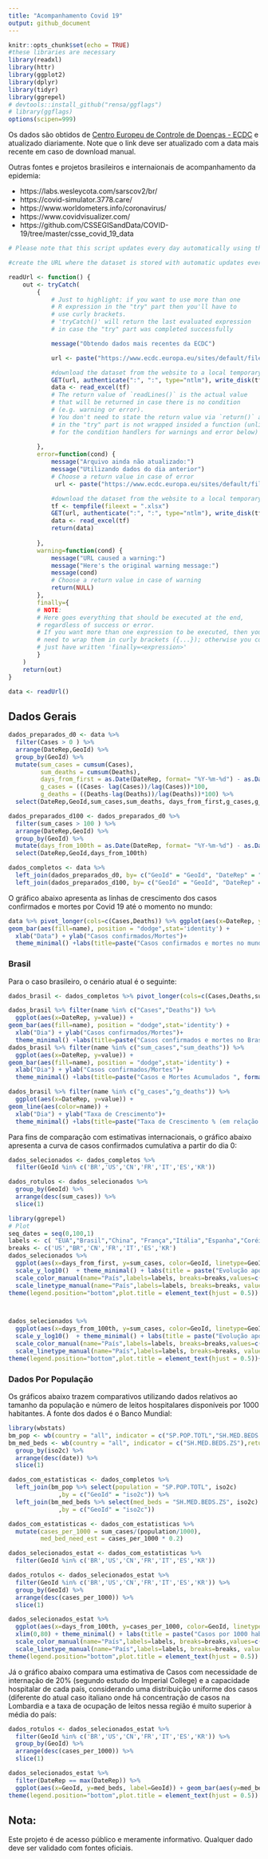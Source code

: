 ```yaml
---
title: "Acompanhamento Covid 19"
output: github_document
---
```


```r
knitr::opts_chunk$set(echo = TRUE)
#these libraries are necessary
library(readxl)
library(httr)
library(ggplot2)
library(dplyr)
library(tidyr)
library(ggrepel)
# devtools::install_github("rensa/ggflags")
# library(ggflags)
options(scipen=999)
```

Os dados são obtidos de [Centro Europeu de Controle de Doenças - ECDC](https://www.ecdc.europa.eu/sites/default/files/documents/COVID-19-geographic-disbtribution-worldwide-2020-03-22.xlsx) e atualizado diariamente. Note que o link deve ser atualizado com a data mais recente em caso de download manual.

Outras fontes e projetos brasileiros e internaionais de acompanhamento da epidemia:

* https://labs.wesleycota.com/sarscov2/br/
* https://covid-simulator.3778.care/
* https://www.worldometers.info/coronavirus/
* https://www.covidvisualizer.com/
* https://github.com/CSSEGISandData/COVID-19/tree/master/csse_covid_19_data

```r
# Please note that this script updates every day automatically using the time of your computer. Hence, it might show an error message if you try to download the file before we have updated it.

#create the URL where the dataset is stored with automatic updates every day

readUrl <- function() {
    out <- tryCatch(
        {
            # Just to highlight: if you want to use more than one 
            # R expression in the "try" part then you'll have to 
            # use curly brackets.
            # 'tryCatch()' will return the last evaluated expression 
            # in case the "try" part was completed successfully

            message("Obtendo dados mais recentes da ECDC")

            url <- paste("https://www.ecdc.europa.eu/sites/default/files/documents/COVID-19-geographic-disbtribution-worldwide-",format(Sys.Date()), ".xlsx", sep = "")

            #download the dataset from the website to a local temporary file
            GET(url, authenticate(":", ":", type="ntlm"), write_disk(tf <- tempfile(fileext = ".xlsx")))
            data <- read_excel(tf)
            # The return value of `readLines()` is the actual value 
            # that will be returned in case there is no condition 
            # (e.g. warning or error). 
            # You don't need to state the return value via `return()` as code 
            # in the "try" part is not wrapped insided a function (unlike that
            # for the condition handlers for warnings and error below)
            
        },
        error=function(cond) {
            message("Arquivo ainda não atualizado:")
            message("Utilizando dados do dia anterior")
            # Choose a return value in case of error
             url <- paste("https://www.ecdc.europa.eu/sites/default/files/documents/COVID-19-geographic-disbtribution-worldwide-",format(Sys.Date() - 1), ".xlsx", sep = "")

            #download the dataset from the website to a local temporary file
            tf <- tempfile(fileext = ".xlsx") 
            GET(url, authenticate(":", ":", type="ntlm"), write_disk(tf))
            data <- read_excel(tf)
            return(data)
            
        },
        warning=function(cond) {
            message("URL caused a warning:")
            message("Here's the original warning message:")
            message(cond)
            # Choose a return value in case of warning
            return(NULL)
        },
        finally={
        # NOTE:
        # Here goes everything that should be executed at the end,
        # regardless of success or error.
        # If you want more than one expression to be executed, then you 
        # need to wrap them in curly brackets ({...}); otherwise you could
        # just have written 'finally=<expression>' 
        }
    )    
    return(out)
}

data <- readUrl()


```

## Dados Gerais

```r

dados_preparados_d0 <- data %>% 
  filter(Cases > 0 ) %>% 
  arrange(DateRep,GeoId) %>%
  group_by(GeoId) %>% 
  mutate(sum_cases = cumsum(Cases),
         sum_deaths = cumsum(Deaths),
         days_from_first = as.Date(DateRep, format= "%Y-%m-%d") - as.Date(min(DateRep), format= "%Y-%m-%d"),
         g_cases = ((Cases- lag(Cases))/lag(Cases))*100,
         g_deaths = ((Deaths-lag(Deaths))/lag(Deaths))*100) %>% 
  select(DateRep,GeoId,sum_cases,sum_deaths, days_from_first,g_cases,g_deaths)

dados_preparados_d100 <- dados_preparados_d0 %>% 
  filter(sum_cases > 100 ) %>% 
  arrange(DateRep,GeoId) %>%
  group_by(GeoId) %>% 
  mutate(days_from_100th = as.Date(DateRep, format= "%Y-%m-%d") - as.Date(min(DateRep), format= "%Y-%m-%d")) %>% 
  select(DateRep,GeoId,days_from_100th)

dados_completos <- data %>% 
  left_join(dados_preparados_d0, by= c("GeoId" = "GeoId", "DateRep" = "DateRep")) %>% 
  left_join(dados_preparados_d100, by= c("GeoId" = "GeoId", "DateRep" = "DateRep"))
```


O gráfico abaixo apresenta as linhas de crescimento dos casos confirmados e mortes por Covid 19 até o momento no mundo:

```r
data %>% pivot_longer(cols=c(Cases,Deaths)) %>% ggplot(aes(x=DateRep, y=value)) +  
geom_bar(aes(fill=name), position = "dodge",stat='identity') +
  xlab("Data") + ylab("Casos confirmados/Mortes")+
  theme_minimal() +labs(title=paste("Casos confirmados e mortes no mundo - ", format(Sys.time(), "%d/%m/%Y")), caption = "Em escala logaritmica.Os dados são atualizados diariamente.\n  Fonte:https://www.ecdc.europa.eu/sites/default/files/documents/COVID-19-geographic-disbtribution-worldwide") + scale_fill_manual(name="", breaks = c("Cases","Deaths"),labels=c("Casos", "Mortes"), values = c("blue","red"))

```


### Brasil

Para o caso brasileiro, o cenário atual é o seguinte:

```r
dados_brasil <- dados_completos %>% pivot_longer(cols=c(Cases,Deaths,sum_cases,sum_deaths,g_cases,g_deaths)) %>% filter(GeoId== 'BR' & DateRep > "2020-02-01") 

dados_brasil %>% filter(name %in% c("Cases","Deaths")) %>% 
  ggplot(aes(x=DateRep, y=value)) +  
geom_bar(aes(fill=name), position = "dodge",stat='identity') +
  xlab("Dia") + ylab("Casos confirmados/Mortes")+
  theme_minimal() +labs(title=paste("Casos confirmados e mortes no Brasil por Dia- ", format(Sys.time(), "%d/%m/%Y")), caption = "Os dados são atualizados diariamente.\n  Fonte:https://www.ecdc.europa.eu/sites/default/files/documents/COVID-19-geographic-disbtribution-worldwide") + scale_fill_manual(name="", breaks = c("Cases","Deaths"),labels=c("Casos", "Mortes"), values = c("blue","red")) 
dados_brasil %>% filter(name %in% c("sum_cases","sum_deaths")) %>% 
  ggplot(aes(x=DateRep, y=value)) +  
geom_bar(aes(fill=name), position = "dodge",stat='identity') +
  xlab("Dia") + ylab("Casos confirmados/Mortes")+
  theme_minimal() +labs(title=paste("Casos e Mortes Acumulados ", format(Sys.time(), "%d/%m/%Y")), caption = "Os dados são atualizados diariamente.\n  Fonte:https://www.ecdc.europa.eu/sites/default/files/documents/COVID-19-geographic-disbtribution-worldwide") + scale_fill_manual(name="", breaks = c("sum_cases","sum_deaths"),labels=c("Casos", "Mortes"), values = c("blue","red"))

dados_brasil %>% filter(name %in% c("g_cases","g_deaths")) %>% 
  ggplot(aes(x=DateRep, y=value)) +  
geom_line(aes(color=name)) +
  xlab("Dia") + ylab("Taxa de Crescimento")+
  theme_minimal() +labs(title=paste("Taxa de Crescimento % (em relação ao dia anterior) ", format(Sys.time(), "%d/%m/%Y")), caption = "Os dados são atualizados diariamente.\n  Fonte:https://www.ecdc.europa.eu/sites/default/files/documents/COVID-19-geographic-disbtribution-worldwide") + scale_color_manual(name="", breaks = c("g_cases","g_deaths"),labels=c("Casos", "Mortes"), values = c("blue","red"))
```


Para fins de comparação com estimativas internacionais, o gráfico abaixo apresenta a curva de casos confirmados cumulativa a partir do dia 0:

```r
dados_selecionados <- dados_completos %>% 
  filter(GeoId %in% c('BR','US','CN','FR','IT','ES','KR'))

dados_rotulos <- dados_selecionados %>% 
  group_by(GeoId) %>% 
  arrange(desc(sum_cases)) %>% 
  slice(1)
```


```r
library(ggrepel)
# Plot
seq_dates = seq(0,100,1)
labels <- c( "EUA","Brasil","China", "França","Itália","Espanha","Coréia do Sul")
breaks <- c('US',"BR",'CN','FR','IT','ES','KR')
dados_selecionados %>% 
  ggplot(aes(x=days_from_first, y=sum_cases, color=GeoId, linetype=GeoId,label=GeoId)) + geom_line(size=1)+ 
  scale_y_log10()  + theme_minimal() + labs(title = paste("Evolução após 1º caso, Covid-19 - ",format(Sys.time(), "%d/%m/%Y")), caption = "Em escala logaritmica.Os dados são atualizados diariamente.\n Fonte:https://www.ecdc.europa.eu/sites/default/files/documents/COVID-19-geographic-disbtribution-worldwide") + xlab("Dias desde 1º caso") + ylab("Casos confirmados") +
  scale_color_manual(name="País",labels=labels, breaks=breaks,values=c("red","#bdc2b0",'#cee588','#ff9872','#95b6cf','#455a64',"#f9d84e"))+
  scale_linetype_manual(name="País",labels=labels, breaks=breaks, values=c(1,2,3,4,5,6,7))+
theme(legend.position="bottom",plot.title = element_text(hjust = 0.5)) +geom_label_repel(check_overlap = TRUE, data = dados_rotulos,show.legend = FALSE)



dados_selecionados %>% 
  ggplot(aes(x=days_from_100th, y=sum_cases, color=GeoId, linetype=GeoId,label=GeoId)) + geom_line(size=1)+ 
  scale_y_log10()  + theme_minimal() + labs(title = paste("Evolução após 100º caso,Covid-19 - ",format(Sys.time(), "%d/%m/%Y")), caption = "Em escala logaritmica.Os dados são atualizados diariamente.\n Fonte:https://www.ecdc.europa.eu/sites/default/files/documents/COVID-19-geographic-disbtribution-worldwide") + xlab("Dias desde 100º caso") + ylab("Casos confirmados") +
  scale_color_manual(name="País",labels=labels, breaks=breaks,values=c("red","#bdc2b0",'#cee588','#ff9872','#95b6cf','#455a64',"#f9d84e"))+
  scale_linetype_manual(name="País",labels=labels, breaks=breaks, values=c(1,2,3,4,5,6,7))+
theme(legend.position="bottom",plot.title = element_text(hjust = 0.5))+geom_label_repel(check_overlap = TRUE, data = dados_rotulos,show.legend = FALSE)


```

### Dados Por População

Os gráficos abaixo trazem comparativos utilizando dados relativos ao tamanho da população e número de leitos hospitalares disponíveis por 1000 habitantes. A fonte dos dados é o Banco Mundial:

```r
library(wbstats)
bm_pop <- wb(country = "all", indicator = c("SP.POP.TOTL","SH.MED.BEDS.ZS"),mrv=1,return_wide = T)
bm_med_beds <- wb(country = "all", indicator = c("SH.MED.BEDS.ZS"),return_wide = T) %>% 
  group_by(iso2c) %>% 
  arrange(desc(date)) %>% 
  slice(1)

dados_com_estatisticas <- dados_completos %>% 
  left_join(bm_pop %>% select(population = "SP.POP.TOTL", iso2c)
              ,by = c("GeoId" = "iso2c")) %>% 
  left_join(bm_med_beds %>% select(med_beds = "SH.MED.BEDS.ZS", iso2c)
              ,by = c("GeoId" = "iso2c"))

dados_com_estatisticas <- dados_com_estatisticas %>% 
  mutate(cases_per_1000 = sum_cases/(population/1000),
         med_bed_need_est = cases_per_1000 * 0.2)

dados_selecionados_estat <- dados_com_estatisticas %>% 
  filter(GeoId %in% c('BR','US','CN','FR','IT','ES','KR'))
```

```r
dados_rotulos <- dados_selecionados_estat %>% 
  filter(GeoId %in% c('BR','US','CN','FR','IT','ES','KR')) %>%
  group_by(GeoId) %>% 
  arrange(desc(cases_per_1000)) %>% 
  slice(1) 

dados_selecionados_estat %>% 
  ggplot(aes(x=days_from_100th, y=cases_per_1000, color=GeoId, linetype=GeoId, label=GeoId)) + geom_line(size=1)+ 
  xlim(0,80) + theme_minimal() + labs(title = paste("Casos por 1000 habitantes - ",format(Sys.time(), "%d/%m/%Y")), caption = "Os dados são atualizados diariamente.\n Fonte:https://www.ecdc.europa.eu/sites/default/files/documents/COVID-19-geographic-disbtribution-worldwide") + xlab("Dias desde 100º caso") + ylab("Casos confirmados/1000 habitantes") +
  scale_color_manual(name="País",labels=labels, breaks=breaks,values=c("red","#bdc2b0",'#cee588','#ff9872','#95b6cf','#455a64',"#f9d84e"))+
  scale_linetype_manual(name="País",labels=labels, breaks=breaks, values=c(1,2,3,4,5,6,7))+
theme(legend.position="bottom",plot.title = element_text(hjust = 0.5)) + geom_label_repel(check_overlap = TRUE, data = dados_rotulos,show.legend = FALSE)
```

Já o gráfico abaixo compara uma estimativa de Casos com necessidade de internação de 20% (segundo estudo do Imperial College) e a capacidade hospitalar de cada país, considerando uma distribuição uniforme dos casos (diferente do atual caso italiano onde há concentração de casos na Lombardia e a taxa de ocupação de leitos nessa região é muito superior à média do país:

```r
dados_rotulos <- dados_selecionados_estat %>% 
  filter(GeoId %in% c('BR','US','CN','FR','IT','ES','KR')) %>%
  group_by(GeoId) %>% 
  arrange(desc(cases_per_1000)) %>% 
  slice(1) 

dados_selecionados_estat %>% 
  filter(DateRep == max(DateRep)) %>% 
  ggplot(aes(x=GeoId, y=med_beds, label=GeoId)) + geom_bar(aes(y=med_bed_need_est,fill ="med_bed_need_est"),fill="red",stat="identity",alpha=1) + geom_bar(stat='identity', alpha = 0.5)+ theme_minimal() + labs(title = paste("Total de Leitos e Ocupação de Leitos estimada/1000 habitantes - ",format(Sys.time(), "%d/%m/%Y")), caption = "Considerando uma taxa de hospitalização de 20% dos casos confirmados. Os dados são atualizados diariamente.\n Fonte:https://www.ecdc.europa.eu/sites/default/files/documents/COVID-19-geographic-disbtribution-worldwide") + xlab("País") + ylab("Leitos por 1000 habitantes")+
theme(legend.position="bottom",plot.title = element_text(hjust = 0.5))
```



## Nota:

Este projeto é de acesso público e meramente informativo. Qualquer dado deve ser validado com fontes oficiais.
